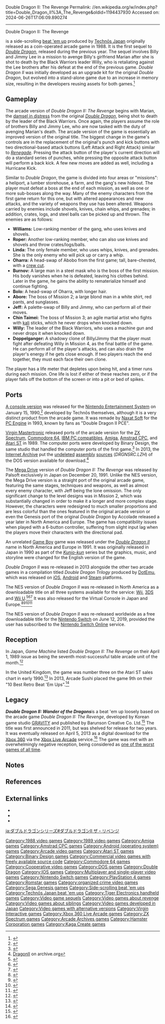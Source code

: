Double Dragon II: The Revenge
Permalink: //en.wikipedia.org/w/index.php?title=Double_Dragon_II%3A_The_Revenge&oldid=1194437930
Accessed on: 2024-06-26T17:06:09.890274



------
Double Dragon II: The Revenge
{{Redirect|Double Dragon II|other games with the same title|Double Dragon II (disambiguation)}}
{{Use mdy dates|date=October 2020}}
{{More citations needed|date=July 2008}}
{{Infobox video game
|title = Double Dragon II: The Revenge
|image = DD2 Flyer.jpg
|image_size = 
|caption = Arcade flyer
|developer = [[Technōs Japan]]
|publisher = Technōs Japan
|composer = Kazunaka Yamane
|designer =
[[Yoshihisa Kishimoto]]
|released = {{vgrelease|NA|November 1988<ref name="Game-Machine">{{cite magazine |title=Overseas Readers Column: Parallel Case Influenced Manufacturers' Marketing At AMOA Expo '88 |magazine=[[:ja:ゲームマシン|Game Machine]]| issue=353 |publisher=[[:ja:アミューズメント通信社|Amusement Press, Inc.]] |date=December 15, 1988 |page=26 |url=https://onitama.tv/gamemachine/pdf/19881215p.pdf#page=14}}</ref><ref>{{cite web |title=Double Dragon II - The Revenge (USA) |url=https://flyers.arcade-museum.com/?page=thumbs&db=videodb&id=5671 |website=The Arcade Flyer Archive |access-date=13 March 2021}}</ref>|JP|December 1988<ref>{{cite web |title=Double Dragon II - The Revenge (Japan) |url=https://flyers.arcade-museum.com/?page=thumbs&db=videodb&id=6245 |website=The Arcade Flyer Archive |access-date=13 March 2021}}</ref><ref name="Game-Machine"/>|EU|January 1989<ref name="CU65"/>}}
|genre = [[Beat 'em up]]
|modes = [[Single-player video game|Single-player]], [[Multiplayer video game|multiplayer]]
|arcade system = 
|platforms =[[Arcade video game|Arcade]], [[Mega Drive]], [[PC Engine]], [[ZX Spectrum]], [[Commodore 64]], [[Amstrad CPC]], [[Atari ST]], [[Amiga]], [[IBM PC]], [[iOS]], [[Android (operating system)|Android]]
|series = ''[[Double Dragon]]''
}}

{{nihongo foot|'''''Double Dragon II: The Revenge'''''|{{ruby|双截龍|ダブルドラゴン}}II ザ・リベンジ||lead=yes|group=lower-alpha}} is a side-scrolling [[beat 'em up]] produced by [[Technōs Japan]] originally released as a coin-operated arcade game in 1988. It is the first sequel to ''[[Double Dragon (video game)|Double Dragon]]'', released during the previous year. The sequel involves Billy and Jimmy Lee in a mission to avenge Billy's girlfriend Marian after she is shot to death by the Black Warriors leader Willy, who is retaliating against the Lee brothers after his defeat at the end of the previous game. ''Double Dragon II'' was initially developed as an upgrade kit for the original ''Double Dragon'', but evolved into a stand-alone game due to an increase in memory size, resulting in the developers reusing assets for both games.<ref name=rom_exchange>{{cite web|url=http://happy.ap.teacup.com/page02/|title=Kishimoto on ''Double Dragon II: The Revenge''|language=ja|access-date=July 20, 2015|archive-date=January 13, 2016|archive-url=https://web.archive.org/web/20160113120854/http://happy.ap.teacup.com/page02/|url-status=dead}}</ref>

==Gameplay==
The arcade version of ''Double Dragon II: The Revenge'' begins with Marian, the [[damsel in distress]] from the original ''[[Double Dragon (video game)|Double Dragon]]'', being shot to death by the leader of the Black Warriors. Once again, the players assume the role of brothers Billy and Jimmy Lee, who are now tasked with the duty of avenging Marian's death. The arcade version of the game is essentially an improved version of the original title. The biggest change in the game's controls are in the replacement of the original's punch and kick buttons with two directional-based attack buttons (Left Attack and Right Attack) similar to ''[[Renegade (video game)|Renegade]]''. Pressing the attack button of the player's current direction will do a standard series of punches, while pressing the opposite attack button will perform a back kick. A few new moves are added as well, including a Hurricane Kick.

Similar to ''Double Dragon'', the game is divided into four areas or "missions": a heliport, a lumber storehouse, a farm, and the gang's new hideout. The player must defeat a boss at the end of each mission, as well as one or more sub-bosses along the way. Many of the enemy characters from the first game return for this one, but with altered appearances and new attacks, and the variety of weapons they use has been altered. Weapons carried by enemies include shovels, knives, chain whips, and grenades; in addition, crates, logs, and steel balls can be picked up and thrown. The enemies are as follows:

* '''Williams:''' Low-ranking member of the gang, who uses knives and shovels.
* '''Roper:''' Another low-ranking member, who can also use knives and shovels and throw crates/logs/balls.
* '''Linda:''' The only female member, who uses whips, knives, and grenades. She is the only enemy who will pick up or carry a whip.
* '''Oharra:''' A head-swap of Abobo from the first game; tall, bare-chested, with a [[crew cut]].
* '''Burnov:''' A large man in a steel mask who is the boss of the first mission. His body vanishes when he is defeated, leaving his clothes behind. Later in the game, he gains the ability to rematerialize himself and continue fighting.
* '''Bolo:''' A head-swap of Oharra, with longer hair.
* '''Abore:''' The boss of Mission 2; a large blond man in a white shirt, red pants, and sunglasses.
* '''Jeff:''' A palette-swap of Billy and Jimmy, who can perform all of their moves. 
* '''Chin Taimei:''' The boss of Mission 3; an agile martial artist who fights with [[arnis|kali]] sticks, which he never drops when knocked down.
* '''Willy:''' The leader of the Black Warriors, who uses a machine gun and never drops it when knocked down.
* '''Doppelganger:''' A shadowy clone of Billy/Jimmy that the player must fight after defeating Willy in Mission 4, as the final battle of the game. He can perform all of the player's attacks, and can also drain the player's energy if he gets close enough. If two players reach the end together, they must each face their own clone.

The player has a life meter that depletes upon being hit, and a timer runs during each mission. One life is lost if either of these reaches zero, or if the player falls off the bottom of the screen or into a pit or bed of spikes.

==Ports==
[[Double Dragon II: The Revenge (NES video game)|A console version]] was released for the [[Nintendo Entertainment System]] on January 15, 1990,<ref>{{cite magazine |url=https://retrocdn.net/images/6/6e/EGM_US_008.pdf |title=''Double Dragon 2'' |date=March 1990 |magazine=Electronic Gaming Monthly |page=10 |access-date=March 13, 2019}}</ref> developed by Technōs themselves, although it is a very distinct product from the arcade game. It was remade by [[Naxat Soft]] for the [[PC Engine]] in 1993, known by fans as "Double Dragon II PCE".

[[Virgin Interactive|Virgin Mastertronic]] released ports of the arcade version for the [[ZX Spectrum]], [[Commodore 64]], [[IBM PC compatible]]s, [[Amiga]], [[Amstrad CPC]], and [[Atari ST]] in 1989. The computer ports were developed by Binary Design, the same studio that handled the computer ports of the first game.<ref>{{WoS game|id=0001458}}</ref> In 2013, the [[Internet Archive]] put the [[undelete]]d [[Assembly language|assembly]] [[Source code|sources]] (''DRGNSRC.LZH'') of the DOS version available for download.<ref>[https://archive.org/details/DRAGONII DragonII] on archive.org</ref>

The [[Mega Drive]] version of ''Double Dragon II: The Revenge'' was released by Palsoft exclusively in Japan on December 20, 1991. Unlike the NES version, the Mega Drive version is a straight port of the original arcade game, featuring the same stages, techniques and weapons, as well as almost every enemy character, with Jeff being the lone omission. The only significant change to the level designs was in Mission 2, which was substantially changed in order to make it a longer and more complex stage. However, the characters were redesigned to much smaller proportions and are less colorful than the ones featured in the original arcade version or even the Genesis port of the original ''Double Dragon'' by Accolade released a year later in North America and Europe. The game has compatibility issues when played with a 6-button controller, suffering from slight input lag when the players move their characters with the directional pad.

An unrelated [[Game Boy]] game was released under the ''[[Double Dragon II (Game Boy)|Double Dragon II]]'' name in North America and Europe in 1991. It was originally released in Japan in 1990 as part of the ''[[Kunio-kun]]'' series but the graphics, music, and storyline were changed for the English version of the game.

''Double Dragon II'' was re-released in 2013 alongside the other two arcade games in a compilation titled ''Double Dragon Trilogy'' produced by [[DotEmu]], which was released on [[iOS]], [[Android (operating system)|Android]] and [[Steam (service)|Steam]] platforms.

The NES version of ''Double Dragon II'' was re-released in North America as a downloadable title on all three systems available for the service: [[Wii]], [[3DS]] and [[Wii U]].<ref>{{Cite web|url=https://www.nintendo.com/games/detail/UuXX8OZFLChK4rU9eUALRvYbJRnwHq_b|title=Nintendo - Official Site - Video Game Consoles, Games - Nintendo - Official Site|access-date=December 11, 2018|archive-date=February 14, 2019|archive-url=https://web.archive.org/web/20190214125124/https://www.nintendo.com/games/detail/UuXX8OZFLChK4rU9eUALRvYbJRnwHq_b|url-status=dead}}</ref><ref>{{Cite web|url=https://www.nintendo.com/games/detail/yDOglz-Pkq61LlNnEK9U0Wt5dYU6M3KW|title = Nintendo - Official Site - Video Game Consoles, Games - Nintendo - Official Site}}</ref><ref>{{Cite web|url=https://www.nintendo.com/games/detail/3P5rmneYKSyMkMz4xp_oo9NIatLqth-p|title=Nintendo - Official Site - Video Game Consoles, Games - Nintendo - Official Site|access-date=December 11, 2018|archive-date=April 29, 2017|archive-url=https://web.archive.org/web/20170429210221/https://www.nintendo.com/games/detail/3P5rmneYKSyMkMz4xp_oo9NIatLqth-p|url-status=dead}}</ref> It was also released for the Virtual Console in Japan and Europe.<ref>{{Cite web|url=https://www.nintendo.co.jp/wii/vc/vc_ddn2/|title=VC ダブルドラゴンII the Revenge}}</ref><ref>{{Cite web|url=https://www.nintendo.co.jp/titles/50010000014496|title=ダブルドラゴンII the Revenge {{pipe}} ニンテンドー3DS {{pipe}} 任天堂}}</ref><ref>{{Cite web|url=https://www.nintendo.co.jp/titles/20010000006746|title=ダブルドラゴンII the Revenge {{pipe}} Wii U {{pipe}} 任天堂}}</ref><ref>{{Cite web|url=https://www.nintendo.co.uk/Games/NES/Double-Dragon-II-The-Revenge-523877.html|title = Double Dragon II: The Revenge}}</ref>

The NES version of ''Double Dragon II'' was re-released worldwide as a free downloadable title for the [[Nintendo Switch]] on June 12, 2019, provided the user has subscribed to the [[Nintendo Switch Online]] service.

== Reception ==
{{Video game reviews
| ARC = true
| AMI = true
| AST = true
| ZX = true
| ACE_AMI = 720<ref name="ACE27">{{cite web|url=http://www.worldofspectrum.org/showmag.cgi?mag=ACE/Issue27/Pages/ACE2700065.jpg |title=Archive - Magazine viewer |publisher=World of Spectrum |access-date=September 15, 2013}}</ref>
| ACE_ARC = Positive<ref>{{cite magazine |title=Arcade Ace |magazine=[[ACE (magazine)|ACE]] |date=6 April 1989 |issue=20 (May 1989) |pages=22–3 |url=https://archive.org/details/ACE_Issue_20_1989-05_Future_Publishing_GB/page/n21/mode/2up}}</ref>
| ACE_AST = 725<ref name="ACE27"/>
| CRASH_ZX = 85%<ref>{{cite web|url=http://www.worldofspectrum.org/showmag.cgi?mag=Crash/Issue71/Pages/Crash7100070.jpg |title=Archive - Magazine viewer |publisher=World of Spectrum |access-date=September 15, 2013}}</ref>
| SUser_ZX = 87%<ref>{{cite web|url=http://www.worldofspectrum.org/showmag.cgi?mag=SinclairUser/Issue094/Pages/SinclairUser09400044.jpg |title=Archive - Magazine viewer |publisher=World of Spectrum |access-date=September 15, 2013}}</ref>
| TGM_AMI = 83%<ref name="TGM26">{{cite web|url=http://www.worldofspectrum.org/showmag.cgi?mag=TheGamesMachine/Issue26/Pages/TheGamesMachine2600036.jpg |title=Archive - Magazine viewer |publisher=World of Spectrum |access-date=September 15, 2013}}</ref>
| TGM_AST = 83%<ref name="TGM26"/>
| TGM_ZX = 82%<ref name="TGM26"/>
| YSinclair_ARC = 8/10<ref>{{cite magazine |last1=Brennan |first1=Ciarán |title=Slots of Fun |magazine=[[Your Sinclair]] |date=17 April 1989 |issue=41 (May 1989) |pages=76–7 |url=https://www.solvalou.com/arcade/reviews/63/107}}</ref>
| YSinclair_ZX = 77%<ref>{{cite web |url=http://www.ysrnry.co.uk/articles/doubledragonii.htm |title=Double Dragon II |publisher=Ysrnry.co.uk |access-date=September 15, 2013 |url-status=dead |archive-url=https://web.archive.org/web/20130801033511/http://ysrnry.co.uk/articles/doubledragonii.htm |archive-date=August 1, 2013}}</ref>
| rev1 = ''[[Commodore User]]''
| rev1_ARC = 7/10<ref name="CU65">{{cite magazine |title=Double Dragon 2: The Revenge |magazine=[[Commodore User]] |date=26 January 1989 |issue=65 (February 1989) |publisher=[[EMAP]] |location=United Kingdom |pages=96–7 |url=https://archive.org/details/commodore-user-magazine-65/page/n95/mode/2up}}</ref>
| rev2 = ''MicroHobby'' (ES)
| rev2_ZX = 78%<ref>{{cite web|url=http://www.worldofspectrum.org/showmag.cgi?mag=MicroHobby/Issue198/Pages/MicroHobby19800032.jpg |title=Archive - Magazine viewer |publisher=World of Spectrum |access-date=September 15, 2013}}</ref>
}}

In Japan, ''Game Machine'' listed ''Double Dragon II: The Revenge'' on their April 1, 1989 issue as being the seventh most-successful table arcade unit of the month.<ref>{{cite magazine|title=Game Machine's Best Hit Games 25 - テーブル型TVゲーム機 (Table Videos)|magazine=[[:ja:ゲームマシン|Game Machine]]|issue=353|publisher=[[:ja:アミューズメント通信社|Amusement Press, Inc.]]|date=April 1, 1989|page=25|lang=ja}}</ref>

In the United Kingdom, the game was number three on the Atari ST sales chart in early 1990.<ref>{{cite magazine |title=ST Chart |magazine=[[Zero (video game magazine)|Zero]] |date=March 1990 |issue=5 |publisher=[[Dennis Publishing]] |page=16 |url=https://archive.org/stream/zero-magazine-05/Zero_05_Mar_1990#page/n15}}</ref> In 2013, Arcade Sushi placed the game 9th on their "10 Best Retro Beat 'Em Ups".<ref>{{Cite web|last=Ledford|first=Jon|date=May 30, 2013|title=10 Best Retro Beat 'Em Ups|url=https://arcadesushi.com/best-retro-beat-em-ups/|url-status=live|access-date=2022-01-09|website=Arcade Sushi|language=en|archive-url=https://web.archive.org/web/20130609113958/http://arcadesushi.com:80/best-retro-beat-em-ups/? |archive-date=June 9, 2013}}</ref>

== Legacy ==
'''''Double Dragon II: Wander of the Dragons'''''{{splitto|Double Dragon II: Wander of the Dragons|date=July 2023}}is a beat 'em up loosely based on the arcade game ''Double Dragon II: The Revenge'', developed by Korean game studio [[Gravity (Korean company)|GRAVITY]] and published by Barunson Creative Co. Ltd.<ref>{{cite web|url=http://marketplace.xbox.com/en-US/Product/Double-Dragon-II/66acd000-77fe-1000-9115-d8025841128d |title=Double Dragon II - Xbox.com |publisher=Marketplace.xbox.com |access-date=September 15, 2013}}</ref> The title was first announced in 2011, but was shelved for release for two years. It was eventually released on April 5, 2013 as a digital download for the [[Xbox 360]] via the [[Xbox Live Arcade]] service.<ref>{{cite magazine |url=http://www.gameinformer.com/b/news/archive/2013/03/26/double-dragon-2-remake-heading-to-xbox-live-arcade-next-week.aspx |author=Hilliard, Kyle |date=March 26, 2013 |access-date=April 2, 2013 |title=News: Double Dragon 2 Remake Heading To Xbox Live Arcade Next Week|magazine=[[Game Informer]]}}</ref> The game was met with an overwhelmingly negative reception, being considered as [[List of video games notable for negative reception|one of the worst games of all time]].

== Notes ==
{{Notelist}}

==References==
{{Reflist}}

==External links==
* {{WoS game|id=0001458}}
* {{moby game|id=/double-dragon-ii-the-revenge}}
* {{KLOV game|id=7623}}

{{Double Dragon series|state=expanded}}
{{Authority control}}

[[Category:1988 video games]]
[[Category:1989 video games]]
[[Category:Amiga games]]
[[Category:Amstrad CPC games]]
[[Category:Android (operating system) games]]
[[Category:Arcade video games]]
[[Category:Atari ST games]]
[[Category:Binary Design games]]
[[Category:Commercial video games with freely available source code]]
[[Category:Commodore 64 games]]
[[Category:Cooperative video games]]
[[Category:DOS games]]
[[Category:Double Dragon]]
[[Category:IOS games]]
[[Category:Multiplayer and single-player video games]]
[[Category:Nintendo Switch games]]
[[Category:PlayStation 4 games]]
[[Category:Romstar games]]
[[Category:organized crime video games]]
[[Category:Sega Genesis games]]
[[Category:Side-scrolling beat 'em ups]]
[[Category:Technōs Japan beat 'em ups]]
[[Category:Tiger Electronics handheld games]]
[[Category:Video game sequels]]
[[Category:Video games about revenge]]
[[Category:Video games about siblings]]
[[Category:Video games developed in Japan]]
[[Category:Video games with alternative versions]]
[[Category:Virgin Interactive games]]
[[Category:Xbox 360 Live Arcade games]]
[[Category:ZX Spectrum games]]
[[Category:Arcade Archives games]]
[[Category:Hamster Corporation games]]
[[Category:Kaga Create games]]

[[ja:ダブルドラゴンシリーズ#ダブルドラゴンII ザ・リベンジ]]